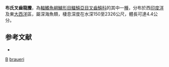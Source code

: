 {{Speciesbox
| taxon = Chiasmodon braueri
| binomial_authority = [[Weber|Weber]], 1913
| synonyms = 
}}

'''布氏叉齒龍鰧'''，為[[輻鰭魚綱|輻鰭魚綱]][[鱸形目|鱸形目]][[鱷鱚亞目|鱷鱚亞目]][[叉齒鱚科|叉齒鱚科]]的其中一[[種|種]]，分布於西[[印度洋|印度洋]]及東[[大西洋|大西洋]]區，屬深海魚類，棲息深度在水深150至2326公尺，體長可達4.4公分。

==参考文献==
*{{FishBase_species|genus=Chiasmodon|species=braueri|year=2011|month=12}}

{{taxonbar}}
[[Category:_1913年描述的鱼类|B]]
[[Category:叉齒龍鰧屬|braueri]]